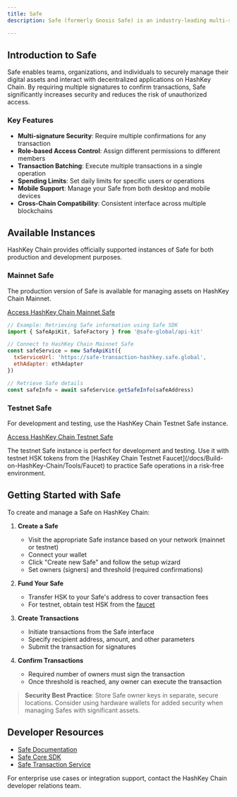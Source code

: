 ```yaml
---
title: Safe
description: Safe (formerly Gnosis Safe) is an industry-leading multi-signature wallet that provides advanced security for digital assets and smart contract interactions. HashKey Chain offers official Safe deployments for both mainnet and testnet environments.

---
```


## Introduction to Safe

Safe enables teams, organizations, and individuals to securely manage their digital assets and interact with decentralized applications on HashKey Chain. By requiring multiple signatures to confirm transactions, Safe significantly increases security and reduces the risk of unauthorized access.

### Key Features

- **Multi-signature Security**: Require multiple confirmations for any transaction
- **Role-based Access Control**: Assign different permissions to different members
- **Transaction Batching**: Execute multiple transactions in a single operation
- **Spending Limits**: Set daily limits for specific users or operations
- **Mobile Support**: Manage your Safe from both desktop and mobile devices
- **Cross-Chain Compatibility**: Consistent interface across multiple blockchains

## Available Instances

HashKey Chain provides officially supported instances of Safe for both production and development purposes.

### Mainnet Safe

The production version of Safe is available for managing assets on HashKey Chain Mainnet.

[Access HashKey Chain Mainnet Safe](https://safe.hsk.xyz/welcome?chain=HSK)

```javascript
// Example: Retrieving Safe information using Safe SDK
import { SafeApiKit, SafeFactory } from '@safe-global/api-kit'

// Connect to HashKey Chain Mainnet Safe
const safeService = new SafeApiKit({
  txServiceUrl: 'https://safe-transaction-hashkey.safe.global',
  ethAdapter: ethAdapter
})

// Retrieve Safe details
const safeInfo = await safeService.getSafeInfo(safeAddress)
```

### Testnet Safe

For development and testing, use the HashKey Chain Testnet Safe instance.

[Access HashKey Chain Testnet Safe](https://testnet-safe.hsk.xyz/welcome?chain=HSKT)

<Note title="Testing Environment">
  The testnet Safe instance is perfect for development and testing. Use it with testnet HSK tokens from the [HashKey Chain Testnet Faucet](/docs/Build-on-HashKey-Chain/Tools/Faucet) to practice Safe operations in a risk-free environment.
</Note>

## Getting Started with Safe

To create and manage a Safe on HashKey Chain:

1. **Create a Safe**
   - Visit the appropriate Safe instance based on your network (mainnet or testnet)
   - Connect your wallet
   - Click "Create new Safe" and follow the setup wizard
   - Set owners (signers) and threshold (required confirmations)

2. **Fund Your Safe**
   - Transfer HSK to your Safe's address to cover transaction fees
   - For testnet, obtain test HSK from the [faucet](/docs/Build-on-HashKey-Chain/Tools/Faucet)

3. **Create Transactions**
   - Initiate transactions from the Safe interface
   - Specify recipient address, amount, and other parameters
   - Submit the transaction for signatures

4. **Confirm Transactions**
   - Required number of owners must sign the transaction
   - Once threshold is reached, any owner can execute the transaction

> **Security Best Practice**: Store Safe owner keys in separate, secure locations. Consider using hardware wallets for added security when managing Safes with significant assets.

## Developer Resources

- [Safe Documentation](https://docs.safe.global/)
- [Safe Core SDK](https://github.com/safe-global/safe-core-sdk)
- [Safe Transaction Service](https://github.com/safe-global/safe-transaction-service)

For enterprise use cases or integration support, contact the HashKey Chain developer relations team.
